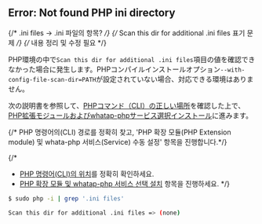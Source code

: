 ## Error: Not found PHP ini directory

{/* .ini files -> .ini 파일의 항목? */}
{/* Scan this dir for additional .ini files 표기 문제 */}
{/* 내용 정리 및 수정 필요 */}

PHP環境の中で`Scan this dir for additional .ini files`項目の値を確認できなかった場合に発生します。PHPコンパイルインストールオプション`--with-config-file-scan-dir=PATH`が設定されていない場合、対応できる環境はありません。 

次の説明書を参照して、[PHPコマンド（CLI）の正しい場所](#check-php-cli-path)を確認した上で、[PHP拡張モジュールおよびwhatap-phpサービス選択インストール](#extension-modul-manual-setting)に進みます。

{/* PHP 명령어의(CLI) 경로를 정확히 찾고, 'PHP 확장 모듈(PHP Extension module) 및 whata-php 서비스(Service) 수동 설정' 항목을 진행합니다.*/}

{/*

- [PHP 명령어(CLI)의 위치](#php-명령어cli-경로-확인)를 정확히 확인하세요.
- [PHP 확장 모듈 및 whatap-php 서비스 선택 설치](#php-확장-모듈-및-whatap-php-서비스-수동-설정) 항목을 진행하세요.
  */}

```bash
$ sudo php -i | grep '.ini files'

Scan this dir for additional .ini files => (none)
```
